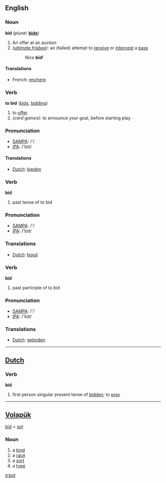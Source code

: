 ==English==

===Noun===
'''bid'''  (''plural:'' '''[[bids]]''')
# An offer at an auction
# ''([[ultimate frisbee]]):'' an (failed) attempt to [[receive]] or [[intercept]] a [[pass]]
#:''Nice '''bid'''!''

====Translations====
*French: [[enchere]]

=== Verb ===
'''to bid''' ([[bids]], [[bidding]])
# to [[offer]]
# ''(card games):'' to announce your goal, before starting play

=== Pronunciation ===
*[[w:SAMPA|SAMPA]]: /'/
*[[w:IPA|IPA]]: /'bɪt/

==== Translations ====
*[[Dutch]]: [[bieden]]

=== Verb ===
'''bid'''
# past tense of to bid

=== Pronunciation ===
*[[w:SAMPA|SAMPA]]: /'/
*[[w:IPA|IPA]]: /'bɪt/

=== Translations ===
*[[Dutch]]: [[bood]]

=== Verb ===
'''bid'''
# past participle of to bid

=== Pronunciation ===
*[[w:SAMPA|SAMPA]]: /'/
*[[w:IPA|IPA]]: /'bɪt/

=== Translations ===
*[[Dutch]]: [[geboden]]

----

==[[Dutch]]==

=== Verb ===
'''bid'''
# first person singular present tense of [[bidden]]; to [[pray]]

----

== [[Volapük]] == 
[[bid]] = [[sot]] 

===Noun=== 
# a [[kind]] 
# a [[race]]
# a [[sort]]
# a [[type]]

[[it:bid]]